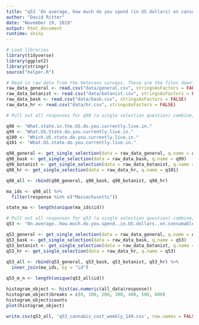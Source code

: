 ```yaml
---
title: "q53 'On average, how much do you spend (in US dollars) on consumable cannabis products per week?' (MA Veterans)"
author: "David Ritter"
date: "November 19, 2019"
output: html_document
runtime: shiny
---
```


```r
# Load libraries
library(tidyverse)
library(ggplot2)
library(stringr)
source("helper.R")
```

```r
# Read in raw data from the Veterans surveys. These are the files downloaded from survey monkey saved as a .csv
raw_data_general <- read.csv("data/general.csv", stringsAsFactors = FALSE)
raw_data_botanist <- read.csv("data/botanist.csv", stringsAsFactors = FALSE)
raw_data_bask <- read.csv("data/bask.csv", stringsAsFactors = FALSE)
raw_data_hr <- read.csv("data/hr.csv", stringsAsFactors = FALSE)
```
```r
# Pull out all responses for q98 (a single selection question) combine, then determine 'question n' (subsequent q are labeled for convenience, do not respond to survey q#)

q98 <- "What.state.in.the.US.do.you.currently.live.in."
q99 <- "What.US.State.do.you.currently.live.in."
q100 <- "Which.US.state.do.you.currently.live.in."
q101 <- "What.US.state.do.you.currently.live.in."

q98_general <- get_single_selection(data = raw_data_general, q.name = q98)
q98_bask <- get_single_selection(data = raw_data_bask, q.name = q99)
q98_botanist <- get_single_selection(data = raw_data_botanist, q.name = q100)
q98_hr <- get_single_selection(data = raw_data_hr, q.name = q101)

q98_all <- rbind(q98_general, q98_bask, q98_botanist, q98_hr)

ma_ids <- q98_all %>% 
  filter(response %in% c("Massachusetts"))

state_ma <- length(unique(ma_ids$id))
```

```r
# Pull out all responses for q53 (a single selection question) combine, then determine 'question n'
q53 <- "On.average..how.much.do.you.spend..in.US.dollars..on.consumable.cannabis.products.per.week."

q53_general <- get_single_selection(data = raw_data_general, q.name = q53)
q53_bask <- get_single_selection(data = raw_data_bask, q.name = q53)
q53_botanist <- get_single_selection(data = raw_data_botanist, q.name = q53)
q53_hr <- get_single_selection(data = raw_data_hr, q.name = q53)
  
q53_all <- rbind(q53_general, q53_bask, q53_botanist, q53_hr) %>%
  inner_join(ma_ids, by = "id")

q53_m_n <- length(unique(q53_all$id))
```

```r
histogram_object <- hist(as.numeric(all_data$response))
histogram_object$breaks = c(0, 100, 200, 300, 400, 500, 600)
histogram_object$counts
plot(histogram_object)
```

```r
write.csv(q53_all, 'q53_cannabis_cost_weekly_149.csv', row.names = FALSE)
```